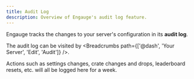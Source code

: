 ```yaml
---
title: Audit Log
description: Overview of Engauge's audit log feature.
---
```



Engauge tracks the changes to your server's configuration in its **audit log**.

The audit log can be visited by <Breadcrumbs path={['@dash', 'Your Server',
'Edit', 'Audit']} />.

Actions such as settings changes, crate changes and drops, leaderboard resets,
etc. will all be logged here for a week.
